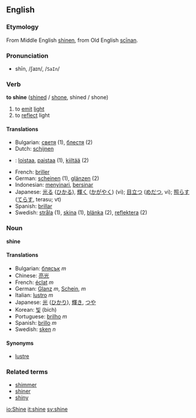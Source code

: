 ==English==
===Etymology===
From Middle English [[shinen]], from Old English [[scinan|scīnan]].
===Pronunciation===
*shīn, /ʃaɪn/, /<tt>SaIn</tt>/

===Verb===

'''to shine''' ([[shined]] / [[shone]], shined / shone)

# to [[emit]] [[light]]
# to [[reflect]] light

====Translations====

*Bulgarian: [[светя]] (1), [[блестя]] (2)
*Dutch: [[schijnen]]
*{{fi}}: [[loistaa]], [[paistaa]] (1), [[kiiltää]] (2)
*French: [[briller]]
*German: [[scheinen]] (1), [[glänzen]] (2)
*Indonesian: [[sinar|menyinari]], [[sinar|bersinar]]
*Japanese: [[光る]] ([[ひかる]]), [[輝く]] ([[かがやく]]) (vi); [[目立つ]] ([[めだつ]], vi); [[照らす]] ([[てらす]], terasu; vt)
*Spanish: [[brillar]]
*Swedish: [[stråla]] (1), [[skina]] (1), [[blänka]] (2), [[reflektera]] (2)

===Noun===
'''shine'''

====Translations====
*Bulgarian: [[блясък]] ''m''
*Chinese: [[亮光]]
*French: [[éclat]] ''m''
*German: [[Glanz]] ''m'', [[Schein]], ''m''
*Italian: [[lustro]] ''m''
*Japanese: [[光]] ([[ひかり]]), [[輝き]], [[つや]]
*Korean: [[빛]] (bich)
*Portuguese: [[brilho]] ''m''
*Spanish: [[brillo]] ''m''
*Swedish: [[sken]] ''n''

====Synonyms====
*[[lustre]]

===Related terms===
*[[shimmer]]
*[[shiner]]
*[[shiny]]

[[io:Shine]]
[[it:shine]]
[[sv:shine]]